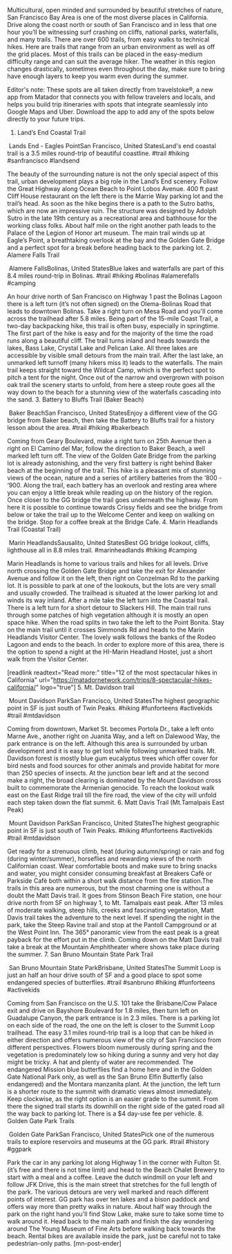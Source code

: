 Multicultural, open minded and surrounded by beautiful stretches of nature, San Francisco Bay Area is one of the most diverse places in California. Drive along the coast north or south of San Francisco and in less that one hour you’ll be witnessing surf crashing on cliffs, national parks, waterfalls, and many trails. There are over 600 trails, from easy walks to technical hikes. Here are trails that range from an urban environment as well as off the grid places. Most of this trails can be placed in the easy-medium difficulty range and can suit the average hiker. The weather in this region changes drastically, sometimes even throughout the day, make sure to bring have enough layers to keep you warm even during the summer.

Editor's note: These spots are all taken directly from travelstoke®, a new app from Matador that connects you with fellow travelers and locals, and helps you build trip itineraries with spots that integrate seamlessly into Google Maps and Uber. Download the app to add any of the spots below directly to your future trips.
1. Land’s End Coastal Trail

 Lands End - Eagles PointSan Francisco, United StatesLand's end coastal trail is a 3.5 miles round-trip of beautiful coastline.
#trail #hiking #sanfrancisco #landsend



The beauty of the surrounding nature is not the only special aspect of this trail, urban development plays a big role in the Land’s End scenery. Follow the Great Highway along Ocean Beach to Point Lobos Avenue. 400 ft past Cliff House restaurant on the left there is the Marrie Way parking lot and the trail’s head. As soon as the hike begins there is a path to the Sutro baths, which are now an impressive ruin. The structure was designed by Adolph Sutro in the late 19th century as a recreational area and bathhouse for the working class folks. About half mile on the right another path leads to the Palace of the Legion of Honor art museum. The main trail winds up at Eagle’s Point, a breathtaking overlook at the bay and the Golden Gate Bridge and a perfect spot for a break before heading back to the parking lot.
2. Alamere Falls Trail

 Alamere FallsBolinas, United StatesBlue lakes and waterfalls are part of this 8.4 miles round-trip in Bolinas.
#trail #hiking #bolinas #alamerefalls #camping



An hour drive north of San Francisco on Highway 1 past the Bolinas Lagoon there is a left turn (it’s not often signed) on the Olema-Bolinas Road that leads to downtown Bolinas. Take a right turn on Mesa Road and you'll come across the trailhead after 5.8 miles. Being part of the 15-mile Coast Trail, a two-day backpacking hike, this trail is often busy, especially in springtime. The first part of the hike is easy and for the majority of the time the road runs along a beautiful cliff. The trail turns inland and heads towards the lakes, Bass Lake, Crystal Lake and Pelican Lake. All three lakes are accessible by visible small detours from the main trail. After the last lake, an unmarked left turnoff (many hikers miss it) leads to the waterfalls. The main trail keeps straight toward the Wildcat Camp, which is the perfect spot to pitch a tent for the night. Once out of the narrow and overgrown with poison oak trail the scenery starts to unfold, from here a steep route goes all the way down to the beach for a stunning view of the waterfalls cascading into the sand.
3. Battery to Bluffs Trail (Baker Beach)

 Baker BeachSan Francisco, United StatesEnjoy a different view of the GG bridge from Baker beach, then take the Battery to Bluffs trail for a history lesson about the area.
#trail #hiking #bakerbeach



Coming from Geary Boulevard, make a right turn on 25th Avenue then a right on El Camino del Mar, follow the direction to Baker Beach, a well marked left turn off. The view of the Golden Gate Bridge from the parking lot is already astonishing, and the very first battery is right behind Baker beach at the beginning of the trail. This hike is a pleasant mix of stunning views of the ocean, nature and a series of artillery batteries from the ‘800 - ‘900. Along the trail, each battery has an overlook and resting area where you can enjoy a little break while reading up on the history of the region. Once closer to the GG bridge the trail goes underneath the highway. From here it is possible to continue towards Crissy fields and see the bridge from below or take the trail up to the Welcome Center and keep on walking on the bridge. Stop for a coffee break at the Bridge Cafe.
4. Marin Headlands Trail (Coastal Trail)

 Marin HeadlandsSausalito, United StatesBest GG bridge lookout, cliffs, lighthouse all in 8.8 miles trail.
#marinheadlands #hiking #camping



Marin Headlands is home to various trails and hikes for all levels. Drive north crossing the Golden Gate Bridge and take the exit for Alexander Avenue and follow it on the left, then right on Conzelman Rd to the parking lot. It is possible to park at one of the lookouts, but the lots are very small and usually crowded. The trailhead is situated at the lower parking lot and winds its way inland. After a mile take the left turn into the Coastal trail. There is a left turn for a short detour to Slackers Hill. The main trail runs through some patches of high vegetation although it is mostly an open space hike. When the road splits in two take the left to the Point Bonita. Stay on the main trail until it crosses Simmonds Rd and heads to the Marin Headlands Visitor Center. The lovely walk follows the banks of the Rodeo Lagoon and ends to the beach. In order to explore more of this area, there is the option to spend a night at the HI-Marin Headland Hostel, just a short walk from the Visitor Center.

[readlink readtext="Read more:" title="12 of the most spectacular hikes in California" url="https://matadornetwork.com/trips/8-spectacular-hikes-california/" logo="true"]
5. Mt. Davidson trail

 Mount Davidson ParkSan Francisco, United StatesThe highest geographic point in SF is just south of Twin Peaks. #hiking #funforteens #activekids #trail #mtdavidson



Coming from downtown, Market St. becomes Portola Dr., take a left onto Marne Ave., another right on Juanita Way, and a left on Dalewood Way, the park entrance is on the left. Although this area is surrounded by urban development and it is easy to get lost while following unmarked trails. Mt. Davidson forest is mostly blue gum eucalyptus trees which offer cover for bird nests and food sources for other animals and provide habitat for more than 250 species of insects. At the junction bear left and at the second make a right, the broad clearing is dominated by the Mount Davidson cross built to commemorate the Armenian genocide. To reach the lookout walk east on the East Ridge trail till the fire road, the view of the city will unfold each step taken down the flat summit.
6. Matt Davis Trail (Mt.Tamalpais East Peak)

 Mount Davidson ParkSan Francisco, United StatesThe highest geographic point in SF is just south of Twin Peaks. #hiking #funforteens #activekids #trail #mtdavidson



Get ready for a strenuous climb, heat (during autumn/spring) or rain and fog (during winter/summer), horseflies and rewarding views of the north Californian coast. Wear comfortable boots and make sure to bring snacks and water, you might consider consuming breakfast at Breakers Cafè or Parkside Cafè both within a short walk distance from the fire station.The trails in this area are numerous, but the most charming one is without a doubt the Matt Davis trail. It goes from Stinson Beach Fire station, one hour drive north from SF on highway 1, to Mt. Tamalpais east peak. After 13 miles of moderate walking, steep hills, creeks and fascinating vegetation, Matt Davis trail takes the adventure to the next level. If spending the night in the park, take the Steep Ravine trail and stop at the Pantoll Campground or at the West Point Inn. The 365° panoramic view from the east peak is a great payback for the effort put in the climb. Coming down on the Matt Davis trail take a break at the Mountain Amphitheater where shows take place during the summer.
7. San Bruno Mountain State Park Trail

 San Bruno Mountain State ParkBrisbane, United StatesThe Summit Loop is just an half an hour drive south of SF and a good place to spot some endangered species of butterflies.
#trail #sanbruno #hiking #funforteens #activekids



Coming from San Francisco on the U.S. 101 take the Brisbane/Cow Palace exit and drive on Bayshore Boulevard for 1.8 miles, then turn left on Guadalupe Canyon, the park entrance is in 2.3 miles. There is a parking lot on each side of the road, the one on the left is closer to the Summit Loop trailhead. The easy 3.1 miles round-trip trail is a loop that can be hiked in either direction and offers numerous view of the city of San Francisco from different perspectives. Flowers bloom numerously during spring and the vegetation is predominately low so hiking during a sunny and very hot day might be tricky. A hat and plenty of water are recommended. The endangered Mission blue butterflies find a home here and in the Golden Gate National Park only, as well as the San Bruno Elfin Butterfly (also endangered) and the Montara manzanita plant. At the junction, the left turn is a shorter route to the summit with dramatic views almost immediately. Keep clockwise, as the right option is an easier grade to the summit. From there the signed trail starts its downhill on the right side of the gated road all the way back to parking lot. There is a $4 day-use fee per vehicle.
8. Golden Gate Park Trails

 Golden Gate ParkSan Francisco, United StatesPick one of the numerous trails to explore reservoirs and museums at the GG park.
#trail #history #ggpark



Park the car in any parking lot along Highway 1 in the corner with Fulton St. (it’s free and there is not time limit) and head to the Beach Chalet Brewery to start with a meal and a coffee. Leave the dutch windmill on your left and follow JFK Drive, this is the main street that stretches for the full length of the park. The various detours are very well marked and reach different points of interest. GG park has over ten lakes and a bison paddock and offers way more than pretty walks in nature. About half way through the park on the right hand you'll find Stow Lake, make sure to take some time to walk around it. Head back to the main path and finish the day wondering around The Young Museum of Fine Arts before walking back towards the beach. Rental bikes are available inside the park, just be careful not to take pedestrian-only paths. [mn-post-ender]